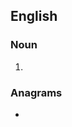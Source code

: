 ==English==

===Noun===
{{head|en|noun plural form}}

# {{plural of|pillock|lang=en}}

===Anagrams===
* {{anagrams|en|lip locks|lip-locks|liplocks|lock lips}}